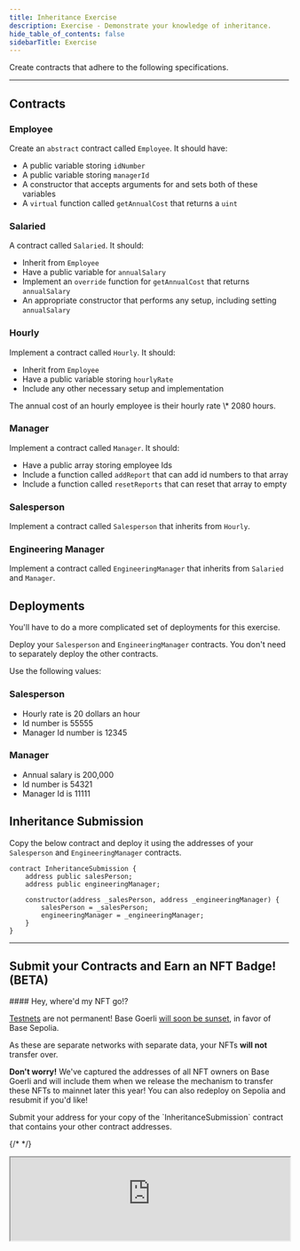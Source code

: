 ```yaml
---
title: Inheritance Exercise
description: Exercise - Demonstrate your knowledge of inheritance.
hide_table_of_contents: false
sidebarTitle: Exercise
---
```


Create contracts that adhere to the following specifications.

---

## Contracts

### Employee

Create an `abstract` contract called `Employee`. It should have:

- A public variable storing `idNumber`
- A public variable storing `managerId`
- A constructor that accepts arguments for and sets both of these variables
- A `virtual` function called `getAnnualCost` that returns a `uint`

### Salaried

A contract called `Salaried`. It should:

- Inherit from `Employee`
- Have a public variable for `annualSalary`
- Implement an `override` function for `getAnnualCost` that returns `annualSalary`
- An appropriate constructor that performs any setup, including setting `annualSalary`

### Hourly

Implement a contract called `Hourly`. It should:

- Inherit from `Employee`
- Have a public variable storing `hourlyRate`
- Include any other necessary setup and implementation

<Tip>
The annual cost of an hourly employee is their hourly rate \* 2080 hours.
</Tip>


### Manager

Implement a contract called `Manager`. It should:

- Have a public array storing employee Ids
- Include a function called `addReport` that can add id numbers to that array
- Include a function called `resetReports` that can reset that array to empty

### Salesperson

Implement a contract called `Salesperson` that inherits from `Hourly`.

### Engineering Manager

Implement a contract called `EngineeringManager` that inherits from `Salaried` and `Manager`.

## Deployments

You'll have to do a more complicated set of deployments for this exercise.

Deploy your `Salesperson` and `EngineeringManager` contracts. You don't need to separately deploy the other contracts.

Use the following values:

### Salesperson

- Hourly rate is 20 dollars an hour
- Id number is 55555
- Manager Id number is 12345

### Manager

- Annual salary is 200,000
- Id number is 54321
- Manager Id is 11111

## Inheritance Submission

Copy the below contract and deploy it using the addresses of your `Salesperson` and `EngineeringManager` contracts.

```solidity
contract InheritanceSubmission {
    address public salesPerson;
    address public engineeringManager;

    constructor(address _salesPerson, address _engineeringManager) {
        salesPerson = _salesPerson;
        engineeringManager = _engineeringManager;
    }
}
```

---

## Submit your Contracts and Earn an NFT Badge! (BETA)

<Note>
#### Hey, where'd my NFT go!?

[Testnets](/learn/deployment-to-testnet/test-networks) are not permanent! Base Goerli [will soon be sunset](https://base.mirror.xyz/kkz1-KFdUwl0n23PdyBRtnFewvO48_m-fZNzPMJehM4), in favor of Base Sepolia.

As these are separate networks with separate data, your NFTs **will not** transfer over.

**Don't worry!** We've captured the addresses of all NFT owners on Base Goerli and will include them when we release the mechanism to transfer these NFTs to mainnet later this year! You can also redeploy on Sepolia and resubmit if you'd like!
</Note>


<Warning>
Submit your address for your copy of the `InheritanceSubmission` contract that contains your other contract addresses.
</Warning>


{/* <CafeUnitTest nftNum={8}/> */}

<iframe
  src="https://684b5e62b1ff46bc5bf83966-aijszlfakk.chromatic.com/iframe.html?args=&id=components-cafeunittest--eight&viewMode=story&dark=true&hero=true"
  width="100%"
  height="auto"
/>


<PolicyBanner />